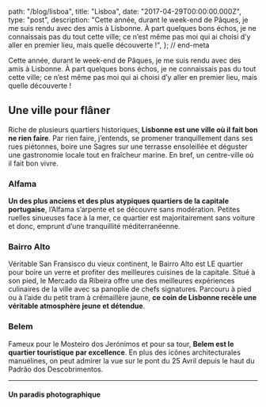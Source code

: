 
  path: "/blog/lisboa",
  title: "Lisboa",
  date: "2017-04-29T00:00:00.000Z",
  type: "post",
  description: "Cette année, durant le week-end de Pâques, je me suis rendu avec des amis à Lisbonne. À part quelques bons échos, je ne connaissais pas du tout cette ville; ce n’est même pas moi qui ai choisi d’y aller en premier lieu, mais quelle découverte !",
}; // end-meta

Cette année, durant le week-end de Pâques, je me suis rendu avec des amis à Lisbonne. À part quelques bons échos, je ne connaissais pas du tout cette ville; ce n’est même pas moi qui ai choisi d’y aller en premier lieu, mais quelle découverte !

## Une ville pour flâner
Riche de plusieurs quartiers historiques, **Lisbonne est une ville où il fait bon ne rien faire**. Par rien faire, j’entends, se promener tranquillement dans ses rues piétonnes, boire une Sagres sur une terrasse ensoleillée et déguster une gastronomie locale tout en fraîcheur marine. En bref, un centre-ville où il fait bon vivre.

<div><gallery sources={[
  ["lisboa-1.jpg", 'yolo'],
]}></gallery></div>

### Alfama
**Un des plus anciens et des plus atypiques quartiers de la capitale portugaise**, l’Alfama s’arpente et se découvre sans modération. Petites ruelles sinueuses face à la mer, ce quartier est majoritairement sans voiture et donc, emprunt d’une tranquillité méditerranéenne.

<div><gallery sources={[
  "lisboa-41.jpg",
  "lisboa-8.jpg",
]}></gallery></div>

### Bairro Alto
Véritable San Fransisco du vieux continent, le Bairro Alto est LE quartier pour boire un verre et profiter des meilleures cuisines de la capitale. Situé à son pied, le Mercado da Ribeira offre une des meilleures expériences culinaires de la ville avec sa panoplie de chefs signatures. Parcouru à pied ou à l’aide du petit tram à crémaillère jaune, **ce coin de Lisbonne recèle une véritable atmosphère jeune et détendue**.

<div><gallery sources={[
  "lisboa-30.jpg",
  "lisboa-29.jpg",
]}></gallery></div>

### Belem
Fameux pour le Mosteiro dos Jerónimos et pour sa tour, **Belem est le quartier touristique par excellence**. En plus des icônes architecturales manuélines, on peut admirer la vue sur le pont du 25 Avril depuis le haut  du Padrão dos Descobrimentos.

<div><gallery sources={[
  "lisboa-25.jpg",
  "lisboa-28.jpg",
]}></gallery></div>

<hr />

#### Un paradis photographique

<div><gallery sources={[
  "lisboa-2.jpg",
  "lisboa-4.jpg",
  "lisboa-3.jpg",
  "lisboa-5.jpg",
  "lisboa-6.jpg",
  "lisboa-7.jpg",
  "lisboa-9.jpg",
  "lisboa-10.jpg",
  "lisboa-11.jpg",
  "lisboa-12.jpg",
  "lisboa-13.jpg",
  "lisboa-14.jpg",
  "lisboa-15.jpg",
  "lisboa-16.jpg",
  "lisboa-17.jpg",
  "lisboa-18.jpg",
  "lisboa-19.jpg",
  "lisboa-20.jpg",
  "lisboa-21.jpg",
  "lisboa-22.jpg",
  "lisboa-23.jpg",
  "lisboa-24.jpg",
  "lisboa-26.jpg",
  "lisboa-27.jpg",
  "lisboa-31.jpg",
  "lisboa-32.jpg",
  "lisboa-33.jpg",
  "lisboa-34.jpg",
  "lisboa-35.jpg",
  "lisboa-36.jpg",
  "lisboa-37.jpg",
  "lisboa-38.jpg",
  "lisboa-39.jpg",
  "lisboa-40.jpg",
  "lisboa-42.jpg",
  "lisboa-43.jpg",
  "lisboa-44.jpg",
]}></gallery></div>


